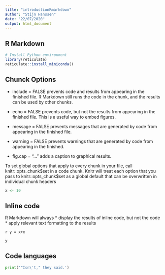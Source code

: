 ```yaml
---
title: "introductionRmarkdown"
author: "Stijn Hanssen"
date: "22/07/2020"
output: html_document
---
```


## R Markdown

```r
# Install Python environment 
library(reticulate)
reticulate::install_miniconda()
```

## Chunck Options

* include = FALSE prevents code and results from appearing in the finished file. R Markdown still runs the code in the chunk, and the results can be used by other chunks.

* echo = FALSE prevents code, but not the results from appearing in the finished file. This is a useful way to embed figures.

* message = FALSE prevents messages that are generated by code from appearing in the finished file.

* warning = FALSE prevents warnings that are generated by code from appearing in the finished.

* fig.cap = "..." adds a caption to graphical results.

To set global options that apply to every chunk in your file, call knitr::opts_chunk\$set in a code chunk. Knitr will treat each option that you pass to knitr::opts_chunk\$set as a global default that can be overwritten in individual chunk headers

```r
x <- 10
```

## Inline code

R Markdown will always
* display the results of inline code, but not the code
* apply relevant text formatting to the results


`r y = x+x `

```r
y
```

## Code languages

```python
print('"Isn\'t," they said.')
```

